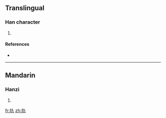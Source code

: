 ==Translingual==

===Han character===
{{Han char|rn=64|rad=手|as=03|sn=6|four=|canj=手大弓 (QKN), X手大弓 (XQKN)}}

# {{defn|Han|sort=手03}}

====References====
* {{Han ref|kx=0417.060|dkj=11776|dj=0763.080|hdz=31827.050|uh=624F|ud=25167}}

----

==Mandarin==

===Hanzi===
{{cmn-hanzi|pin=[[pū]] ([[pu1]]), [[qiú]] ([[qiu2]])|wg=p'u<sup>1</sup>, ch'iu<sup>2</sup>}}

# {{defn|Mandarin}}

[[fr:扏]]
[[zh:扏]]
